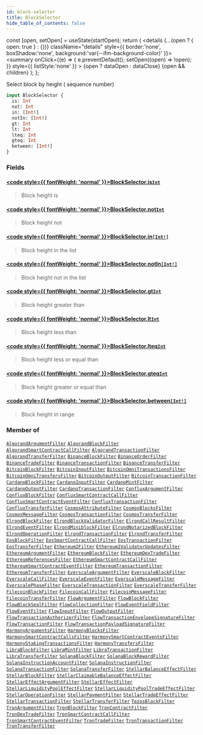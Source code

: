 ```yaml
---
id: block-selector
title: BlockSelector
hide_table_of_contents: false
---
```







  const [open, setOpen] = useState(startOpen);
  return (
    <details {...(open ? { open: true } : {})} className="details" style={{ border:'none', boxShadow:'none', background:'var(--ifm-background-color)' }}>
      <summary
        onClick={(e) => {
          e.preventDefault();
          setOpen((open) => !open);
        }}
        style={{ listStyle:'none' }}
      >
      {open ? dataOpen : dataClose}
      </summary>
      {open && children}
    </details>
  );
};








Select block by height ( sequence number)


```graphql
input BlockSelector {
  is: Int
  not: Int
  in: [Int!]
  notIn: [Int!]
  gt: Int
  lt: Int
  lteq: Int
  gteq: Int
  between: [Int!]
}
```




### Fields

#### [<code style={{ fontWeight: 'normal' }}>BlockSelector.<b>is</b></code>](#)<Bullet />[`Int`](/docs/v1/graphql-reference/scalars/int) <Badge class="badge badge--secondary" text="scalar"/> 
> 
> 
> Block height is
> 

#### [<code style={{ fontWeight: 'normal' }}>BlockSelector.<b>not</b></code>](#)<Bullet />[`Int`](/docs/v1/graphql-reference/scalars/int) <Badge class="badge badge--secondary" text="scalar"/> 
> 
> 
> Block height not
> 

#### [<code style={{ fontWeight: 'normal' }}>BlockSelector.<b>in</b></code>](#)<Bullet />[`[Int!]`](/docs/v1/graphql-reference/scalars/int) <Badge class="badge badge--secondary" text="list"/> <Badge class="badge badge--secondary" text="scalar"/> 
> 
> 
> Block height in the list
> 

#### [<code style={{ fontWeight: 'normal' }}>BlockSelector.<b>notIn</b></code>](#)<Bullet />[`[Int!]`](/docs/v1/graphql-reference/scalars/int) <Badge class="badge badge--secondary" text="list"/> <Badge class="badge badge--secondary" text="scalar"/> 
> 
> 
> Block height not in the list
> 

#### [<code style={{ fontWeight: 'normal' }}>BlockSelector.<b>gt</b></code>](#)<Bullet />[`Int`](/docs/v1/graphql-reference/scalars/int) <Badge class="badge badge--secondary" text="scalar"/> 
> 
> 
> Block height greater than
> 

#### [<code style={{ fontWeight: 'normal' }}>BlockSelector.<b>lt</b></code>](#)<Bullet />[`Int`](/docs/v1/graphql-reference/scalars/int) <Badge class="badge badge--secondary" text="scalar"/> 
> 
> 
> Block height less than
> 

#### [<code style={{ fontWeight: 'normal' }}>BlockSelector.<b>lteq</b></code>](#)<Bullet />[`Int`](/docs/v1/graphql-reference/scalars/int) <Badge class="badge badge--secondary" text="scalar"/> 
> 
> 
> Block height less or equal than
> 

#### [<code style={{ fontWeight: 'normal' }}>BlockSelector.<b>gteq</b></code>](#)<Bullet />[`Int`](/docs/v1/graphql-reference/scalars/int) <Badge class="badge badge--secondary" text="scalar"/> 
> 
> 
> Block height greater or equal than
> 

#### [<code style={{ fontWeight: 'normal' }}>BlockSelector.<b>between</b></code>](#)<Bullet />[`[Int!]`](/docs/v1/graphql-reference/scalars/int) <Badge class="badge badge--secondary" text="list"/> <Badge class="badge badge--secondary" text="scalar"/> 
> 
> 
> Block height in range
> 



### Member of

[`AlgorandArgumentFilter`](/docs/v1/graphql-reference/inputs/algorand-argument-filter)  <Badge class="secondary" text="input"/><Bullet />[`AlgorandBlockFilter`](/docs/v1/graphql-reference/inputs/algorand-block-filter)  <Badge class="secondary" text="input"/><Bullet />[`AlgorandSmartContractCallFilter`](/docs/v1/graphql-reference/inputs/algorand-smart-contract-call-filter)  <Badge class="secondary" text="input"/><Bullet />[`AlgorandTransactionFilter`](/docs/v1/graphql-reference/inputs/algorand-transaction-filter)  <Badge class="secondary" text="input"/><Bullet />[`AlgorandTransferFilter`](/docs/v1/graphql-reference/inputs/algorand-transfer-filter)  <Badge class="secondary" text="input"/><Bullet />[`BinanceBlockFilter`](/docs/v1/graphql-reference/inputs/binance-block-filter)  <Badge class="secondary" text="input"/><Bullet />[`BinanceOrderFilter`](/docs/v1/graphql-reference/inputs/binance-order-filter)  <Badge class="secondary" text="input"/><Bullet />[`BinanceTradeFilter`](/docs/v1/graphql-reference/inputs/binance-trade-filter)  <Badge class="secondary" text="input"/><Bullet />[`BinanceTransactionFilter`](/docs/v1/graphql-reference/inputs/binance-transaction-filter)  <Badge class="secondary" text="input"/><Bullet />[`BinanceTransferFilter`](/docs/v1/graphql-reference/inputs/binance-transfer-filter)  <Badge class="secondary" text="input"/><Bullet />[`BitcoinBlockFilter`](/docs/v1/graphql-reference/inputs/bitcoin-block-filter)  <Badge class="secondary" text="input"/><Bullet />[`BitcoinInputFilter`](/docs/v1/graphql-reference/inputs/bitcoin-input-filter)  <Badge class="secondary" text="input"/><Bullet />[`BitcoinOmniTransactionsFilter`](/docs/v1/graphql-reference/inputs/bitcoin-omni-transactions-filter)  <Badge class="secondary" text="input"/><Bullet />[`BitcoinOmniTransfersFilter`](/docs/v1/graphql-reference/inputs/bitcoin-omni-transfers-filter)  <Badge class="secondary" text="input"/><Bullet />[`BitcoinOutputFilter`](/docs/v1/graphql-reference/inputs/bitcoin-output-filter)  <Badge class="secondary" text="input"/><Bullet />[`BitcoinTransactionFilter`](/docs/v1/graphql-reference/inputs/bitcoin-transaction-filter)  <Badge class="secondary" text="input"/><Bullet />[`CardanoBlockFilter`](/docs/v1/graphql-reference/inputs/cardano-block-filter)  <Badge class="secondary" text="input"/><Bullet />[`CardanoInputFilter`](/docs/v1/graphql-reference/inputs/cardano-input-filter)  <Badge class="secondary" text="input"/><Bullet />[`CardanoMintFilter`](/docs/v1/graphql-reference/inputs/cardano-mint-filter)  <Badge class="secondary" text="input"/><Bullet />[`CardanoOutputFilter`](/docs/v1/graphql-reference/inputs/cardano-output-filter)  <Badge class="secondary" text="input"/><Bullet />[`CardanoTransactionFilter`](/docs/v1/graphql-reference/inputs/cardano-transaction-filter)  <Badge class="secondary" text="input"/><Bullet />[`ConfluxArgumentFilter`](/docs/v1/graphql-reference/inputs/conflux-argument-filter)  <Badge class="secondary" text="input"/><Bullet />[`ConfluxBlockFilter`](/docs/v1/graphql-reference/inputs/conflux-block-filter)  <Badge class="secondary" text="input"/><Bullet />[`ConfluxSmartContractCallFilter`](/docs/v1/graphql-reference/inputs/conflux-smart-contract-call-filter)  <Badge class="secondary" text="input"/><Bullet />[`ConfluxSmartContractEventFilter`](/docs/v1/graphql-reference/inputs/conflux-smart-contract-event-filter)  <Badge class="secondary" text="input"/><Bullet />[`ConfluxTransactionFilter`](/docs/v1/graphql-reference/inputs/conflux-transaction-filter)  <Badge class="secondary" text="input"/><Bullet />[`ConfluxTransferFilter`](/docs/v1/graphql-reference/inputs/conflux-transfer-filter)  <Badge class="secondary" text="input"/><Bullet />[`CosmosAttributeFilter`](/docs/v1/graphql-reference/inputs/cosmos-attribute-filter)  <Badge class="secondary" text="input"/><Bullet />[`CosmosBlocksFilter`](/docs/v1/graphql-reference/inputs/cosmos-blocks-filter)  <Badge class="secondary" text="input"/><Bullet />[`CosmosMessageFilter`](/docs/v1/graphql-reference/inputs/cosmos-message-filter)  <Badge class="secondary" text="input"/><Bullet />[`CosmosTransactionFilter`](/docs/v1/graphql-reference/inputs/cosmos-transaction-filter)  <Badge class="secondary" text="input"/><Bullet />[`CosmosTransferFilter`](/docs/v1/graphql-reference/inputs/cosmos-transfer-filter)  <Badge class="secondary" text="input"/><Bullet />[`ElrondBlockFilter`](/docs/v1/graphql-reference/inputs/elrond-block-filter)  <Badge class="secondary" text="input"/><Bullet />[`ElrondBlockValidatorFilter`](/docs/v1/graphql-reference/inputs/elrond-block-validator-filter)  <Badge class="secondary" text="input"/><Bullet />[`ElrondCallResultFilter`](/docs/v1/graphql-reference/inputs/elrond-call-result-filter)  <Badge class="secondary" text="input"/><Bullet />[`ElrondEventFilter`](/docs/v1/graphql-reference/inputs/elrond-event-filter)  <Badge class="secondary" text="input"/><Bullet />[`ElrondMiniblockFilter`](/docs/v1/graphql-reference/inputs/elrond-miniblock-filter)  <Badge class="secondary" text="input"/><Bullet />[`ElrondNotarizedBlockFilter`](/docs/v1/graphql-reference/inputs/elrond-notarized-block-filter)  <Badge class="secondary" text="input"/><Bullet />[`ElrondOperationFilter`](/docs/v1/graphql-reference/inputs/elrond-operation-filter)  <Badge class="secondary" text="input"/><Bullet />[`ElrondTransactionFilter`](/docs/v1/graphql-reference/inputs/elrond-transaction-filter)  <Badge class="secondary" text="input"/><Bullet />[`ElrondTransferFilter`](/docs/v1/graphql-reference/inputs/elrond-transfer-filter)  <Badge class="secondary" text="input"/><Bullet />[`EosBlockFilter`](/docs/v1/graphql-reference/inputs/eos-block-filter)  <Badge class="secondary" text="input"/><Bullet />[`EosSmartContractCallFilter`](/docs/v1/graphql-reference/inputs/eos-smart-contract-call-filter)  <Badge class="secondary" text="input"/><Bullet />[`EosTransactionFilter`](/docs/v1/graphql-reference/inputs/eos-transaction-filter)  <Badge class="secondary" text="input"/><Bullet />[`EosTransferFilter`](/docs/v1/graphql-reference/inputs/eos-transfer-filter)  <Badge class="secondary" text="input"/><Bullet />[`Ethereum2Filter`](/docs/v1/graphql-reference/inputs/ethereum-2-filter)  <Badge class="secondary" text="input"/><Bullet />[`Ethereum2ValidatorUpdatesFilter`](/docs/v1/graphql-reference/inputs/ethereum-2-validator-updates-filter)  <Badge class="secondary" text="input"/><Bullet />[`EthereumArgumentFilter`](/docs/v1/graphql-reference/inputs/ethereum-argument-filter)  <Badge class="secondary" text="input"/><Bullet />[`EthereumBlockFilter`](/docs/v1/graphql-reference/inputs/ethereum-block-filter)  <Badge class="secondary" text="input"/><Bullet />[`EthereumDexTradeFilter`](/docs/v1/graphql-reference/inputs/ethereum-dex-trade-filter)  <Badge class="secondary" text="input"/><Bullet />[`EthereumReferencesFilter`](/docs/v1/graphql-reference/inputs/ethereum-references-filter)  <Badge class="secondary" text="input"/><Bullet />[`EthereumSmartContractCallFilter`](/docs/v1/graphql-reference/inputs/ethereum-smart-contract-call-filter)  <Badge class="secondary" text="input"/><Bullet />[`EthereumSmartContractEventFilter`](/docs/v1/graphql-reference/inputs/ethereum-smart-contract-event-filter)  <Badge class="secondary" text="input"/><Bullet />[`EthereumTransactionFilter`](/docs/v1/graphql-reference/inputs/ethereum-transaction-filter)  <Badge class="secondary" text="input"/><Bullet />[`EthereumTransferFilter`](/docs/v1/graphql-reference/inputs/ethereum-transfer-filter)  <Badge class="secondary" text="input"/><Bullet />[`EverscaleArgumentFilter`](/docs/v1/graphql-reference/inputs/everscale-argument-filter)  <Badge class="secondary" text="input"/><Bullet />[`EverscaleBlockFilter`](/docs/v1/graphql-reference/inputs/everscale-block-filter)  <Badge class="secondary" text="input"/><Bullet />[`EverscaleCallFilter`](/docs/v1/graphql-reference/inputs/everscale-call-filter)  <Badge class="secondary" text="input"/><Bullet />[`EverscaleEventFilter`](/docs/v1/graphql-reference/inputs/everscale-event-filter)  <Badge class="secondary" text="input"/><Bullet />[`EverscaleMessageFilter`](/docs/v1/graphql-reference/inputs/everscale-message-filter)  <Badge class="secondary" text="input"/><Bullet />[`EverscalePhaseFilter`](/docs/v1/graphql-reference/inputs/everscale-phase-filter)  <Badge class="secondary" text="input"/><Bullet />[`EverscaleTransactionFilter`](/docs/v1/graphql-reference/inputs/everscale-transaction-filter)  <Badge class="secondary" text="input"/><Bullet />[`EverscaleTransferFilter`](/docs/v1/graphql-reference/inputs/everscale-transfer-filter)  <Badge class="secondary" text="input"/><Bullet />[`FilecoinBlockFilter`](/docs/v1/graphql-reference/inputs/filecoin-block-filter)  <Badge class="secondary" text="input"/><Bullet />[`FilecoinCallFilter`](/docs/v1/graphql-reference/inputs/filecoin-call-filter)  <Badge class="secondary" text="input"/><Bullet />[`FilecoinMessageFilter`](/docs/v1/graphql-reference/inputs/filecoin-message-filter)  <Badge class="secondary" text="input"/><Bullet />[`FilecoinTransferFilter`](/docs/v1/graphql-reference/inputs/filecoin-transfer-filter)  <Badge class="secondary" text="input"/><Bullet />[`FlowArgumentFilter`](/docs/v1/graphql-reference/inputs/flow-argument-filter)  <Badge class="secondary" text="input"/><Bullet />[`FlowBlockFilter`](/docs/v1/graphql-reference/inputs/flow-block-filter)  <Badge class="secondary" text="input"/><Bullet />[`FlowBlockSealFilter`](/docs/v1/graphql-reference/inputs/flow-block-seal-filter)  <Badge class="secondary" text="input"/><Bullet />[`FlowCollectionFilter`](/docs/v1/graphql-reference/inputs/flow-collection-filter)  <Badge class="secondary" text="input"/><Bullet />[`FlowEventFieldFilter`](/docs/v1/graphql-reference/inputs/flow-event-field-filter)  <Badge class="secondary" text="input"/><Bullet />[`FlowEventFilter`](/docs/v1/graphql-reference/inputs/flow-event-filter)  <Badge class="secondary" text="input"/><Bullet />[`FlowInputFilter`](/docs/v1/graphql-reference/inputs/flow-input-filter)  <Badge class="secondary" text="input"/><Bullet />[`FlowOutputFilter`](/docs/v1/graphql-reference/inputs/flow-output-filter)  <Badge class="secondary" text="input"/><Bullet />[`FlowTransactionAuthorizerFilter`](/docs/v1/graphql-reference/inputs/flow-transaction-authorizer-filter)  <Badge class="secondary" text="input"/><Bullet />[`FlowTransactionEnvelopeSignatureFilter`](/docs/v1/graphql-reference/inputs/flow-transaction-envelope-signature-filter)  <Badge class="secondary" text="input"/><Bullet />[`FlowTransactionFilter`](/docs/v1/graphql-reference/inputs/flow-transaction-filter)  <Badge class="secondary" text="input"/><Bullet />[`FlowTransactionPayloadSignatureFilter`](/docs/v1/graphql-reference/inputs/flow-transaction-payload-signature-filter)  <Badge class="secondary" text="input"/><Bullet />[`HarmonyArgumentsFilter`](/docs/v1/graphql-reference/inputs/harmony-arguments-filter)  <Badge class="secondary" text="input"/><Bullet />[`HarmonyBlocksFilter`](/docs/v1/graphql-reference/inputs/harmony-blocks-filter)  <Badge class="secondary" text="input"/><Bullet />[`HarmonySmartContractCallsFilter`](/docs/v1/graphql-reference/inputs/harmony-smart-contract-calls-filter)  <Badge class="secondary" text="input"/><Bullet />[`HarmonySmartContractEventsFilter`](/docs/v1/graphql-reference/inputs/harmony-smart-contract-events-filter)  <Badge class="secondary" text="input"/><Bullet />[`HarmonyStakingTransactionsFilter`](/docs/v1/graphql-reference/inputs/harmony-staking-transactions-filter)  <Badge class="secondary" text="input"/><Bullet />[`HarmonyTransfersFilter`](/docs/v1/graphql-reference/inputs/harmony-transfers-filter)  <Badge class="secondary" text="input"/><Bullet />[`LibraBlockFilter`](/docs/v1/graphql-reference/inputs/libra-block-filter)  <Badge class="secondary" text="input"/><Bullet />[`LibraMintFilter`](/docs/v1/graphql-reference/inputs/libra-mint-filter)  <Badge class="secondary" text="input"/><Bullet />[`LibraTransactionFilter`](/docs/v1/graphql-reference/inputs/libra-transaction-filter)  <Badge class="secondary" text="input"/><Bullet />[`LibraTransferFilter`](/docs/v1/graphql-reference/inputs/libra-transfer-filter)  <Badge class="secondary" text="input"/><Bullet />[`SolanaBlockFilter`](/docs/v1/graphql-reference/inputs/solana-block-filter)  <Badge class="secondary" text="input"/><Bullet />[`SolanaBlockRewardFilter`](/docs/v1/graphql-reference/inputs/solana-block-reward-filter)  <Badge class="secondary" text="input"/><Bullet />[`SolanaInstructionAccountFilter`](/docs/v1/graphql-reference/inputs/solana-instruction-account-filter)  <Badge class="secondary" text="input"/><Bullet />[`SolanaInstructionFilter`](/docs/v1/graphql-reference/inputs/solana-instruction-filter)  <Badge class="secondary" text="input"/><Bullet />[`SolanaTransactionFilter`](/docs/v1/graphql-reference/inputs/solana-transaction-filter)  <Badge class="secondary" text="input"/><Bullet />[`SolanaTransferFilter`](/docs/v1/graphql-reference/inputs/solana-transfer-filter)  <Badge class="secondary" text="input"/><Bullet />[`StellarBalanceEffectFilter`](/docs/v1/graphql-reference/inputs/stellar-balance-effect-filter)  <Badge class="secondary" text="input"/><Bullet />[`StellarBlockFilter`](/docs/v1/graphql-reference/inputs/stellar-block-filter)  <Badge class="secondary" text="input"/><Bullet />[`StellarClaimableBalanceEffectFilter`](/docs/v1/graphql-reference/inputs/stellar-claimable-balance-effect-filter)  <Badge class="secondary" text="input"/><Bullet />[`StellarEffectArgumentFilter`](/docs/v1/graphql-reference/inputs/stellar-effect-argument-filter)  <Badge class="secondary" text="input"/><Bullet />[`StellarEffectFilter`](/docs/v1/graphql-reference/inputs/stellar-effect-filter)  <Badge class="secondary" text="input"/><Bullet />[`StellarLiquidityPoolEffectFilter`](/docs/v1/graphql-reference/inputs/stellar-liquidity-pool-effect-filter)  <Badge class="secondary" text="input"/><Bullet />[`StellarLiquidityPoolTradeEffectFilter`](/docs/v1/graphql-reference/inputs/stellar-liquidity-pool-trade-effect-filter)  <Badge class="secondary" text="input"/><Bullet />[`StellarOperationFilter`](/docs/v1/graphql-reference/inputs/stellar-operation-filter)  <Badge class="secondary" text="input"/><Bullet />[`StellarPaymentFilter`](/docs/v1/graphql-reference/inputs/stellar-payment-filter)  <Badge class="secondary" text="input"/><Bullet />[`StellarTradeEffectFilter`](/docs/v1/graphql-reference/inputs/stellar-trade-effect-filter)  <Badge class="secondary" text="input"/><Bullet />[`StellarTransactionFilter`](/docs/v1/graphql-reference/inputs/stellar-transaction-filter)  <Badge class="secondary" text="input"/><Bullet />[`StellarTransferFilter`](/docs/v1/graphql-reference/inputs/stellar-transfer-filter)  <Badge class="secondary" text="input"/><Bullet />[`TezosBlockFilter`](/docs/v1/graphql-reference/inputs/tezos-block-filter)  <Badge class="secondary" text="input"/><Bullet />[`TronArgumentFilter`](/docs/v1/graphql-reference/inputs/tron-argument-filter)  <Badge class="secondary" text="input"/><Bullet />[`TronBlockFilter`](/docs/v1/graphql-reference/inputs/tron-block-filter)  <Badge class="secondary" text="input"/><Bullet />[`TronContractFilter`](/docs/v1/graphql-reference/inputs/tron-contract-filter)  <Badge class="secondary" text="input"/><Bullet />[`TronDexTradeFilter`](/docs/v1/graphql-reference/inputs/tron-dex-trade-filter)  <Badge class="secondary" text="input"/><Bullet />[`TronSmartContractCallFilter`](/docs/v1/graphql-reference/inputs/tron-smart-contract-call-filter)  <Badge class="secondary" text="input"/><Bullet />[`TronSmartContractEventFilter`](/docs/v1/graphql-reference/inputs/tron-smart-contract-event-filter)  <Badge class="secondary" text="input"/><Bullet />[`TronTradeFilter`](/docs/v1/graphql-reference/inputs/tron-trade-filter)  <Badge class="secondary" text="input"/><Bullet />[`TronTransactionFilter`](/docs/v1/graphql-reference/inputs/tron-transaction-filter)  <Badge class="secondary" text="input"/><Bullet />[`TronTransferFilter`](/docs/v1/graphql-reference/inputs/tron-transfer-filter)  <Badge class="secondary" text="input"/>

